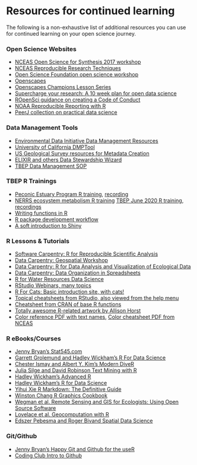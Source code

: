 # Resources for continued learning {-}

The following is a non-exhaustive list of additional resources you can use for continued learning on your open science journey. 

### Open Science Websites

* [NCEAS Open Science for Synthesis 2017 workshop](https://nceas.github.io/oss-2017/lessons.html){target="_blank"}
* [NCEAS Reproducible Research Techniques](https://learning.nceas.ucsb.edu/2020-02-RRCourse/){target="_blank"}
* [Open Science Foundation open science workshop](https://osf.io/k75r9/){target="_blank"}
* [Openscapes](https://www.openscapes.org/){target="_blank"}
* [Openscapes Champions Lesson Series](https://openscapes.github.io/series/){target="_blank"}
* [Supercharge your research: A 10 week plan for open data science](https://www.nature.com/articles/d41586-019-03335-4){target="_blank"}
* [ROpenSci guidance on creating a Code of Conduct](https://ropensci.org/blog/2016/12/21/commcallv12-review-coc/){target="_blank"}
* [NOAA Reproducible Reporting with R](https://noaa-iea.github.io/r3-train/index.html){target="_blank"}
* [PeerJ collection on practical data science](https://peerj.com/collections/50-practicaldatascistats){target="_blank"}

### Data Management Tools

* [Environmental Data Initiative Data Management Resources](https://environmentaldatainitiative.org/dm-resources/){target="_blank"}
* [University of California DMPTool](https://dmptool.org/){target="_blank"}
* [US Geological Survey resources for Metadata Creation](https://www.usgs.gov/products/data-and-tools/data-management/metadata-creation){target="_blank"}
* [ELIXIR and others Data Stewardship Wizard](https://ds-wizard.org/){target="_blank"}
* [TBEP Data Management SOP](https://tbep-tech.github.io/data-management-sop){target="_blank"}

### TBEP R Trainings

* [Peconic Estuary Program R training](https://tbep-tech.github.io/pep-r-training){target="_blank"}, [recording](https://drive.google.com/file/d/1ZjVHFrVpw2uTKZw-BmD29umdbl6viutM/view?usp=sharing){target="_blank"}
* [NERRS ecosystem metabolism R training ](https://tbep-tech.github.io/ecometab-r-training){target="_blank"}
 [TBEP June 2020 R training](https://tbep-tech.github.io/tbep-r-training/){target="_blank"}, [recordings](https://www.youtube.com/watch?v=_RI4XMRWeV0&list=PLfJ6-D-exF9RM5TPtT4T0nxieqpr_R4pJ){target="_blank"}
* [Writing functions in R](https://tbep-tech.github.io/tbep-r-training/functions.html){target="_blank"}
* [R package development workflow](https://tbep-tech.github.io/tbep-r-training/packages.html){target="_blank"}
* [A soft introduction to Shiny](https://tbep-tech.github.io/tbep-r-training/shiny.html){target="_blank"}

### R Lessons & Tutorials

* [Software Carpentry: R for Reproducible Scientific Analysis](http://data-lessons.github.io/gapminder-R/){target="_blank"}
* [Data Carpentry: Geospatial Workshop](https://datacarpentry.org/geospatial-workshop/){target="_blank"}
* [Data Carpentry: R for Data Analysis and Visualization of Ecological Data](http://www.datacarpentry.org/R-ecology-lesson/){target="_blank"}
* [Data Carpentry: Data Organization in Spreadsheets](http://www.datacarpentry.org/spreadsheet-ecology-lesson/){target="_blank"}
* [R for Water Resources Data Science](https://www.r4wrds.com/){target="_blank"}
* [RStudio Webinars, many topics](https://www.rstudio.com/resources/webinars/){target="_blank"}
* [R For Cats: Basic introduction site, with cats!](http://rforcats.net/){target="_blank"}
* [Topical cheatsheets from RStudio, also viewed from the help menu](http://www.rstudio.com/resources/cheatsheets/){target="_blank"}
* [Cheatsheet from CRAN of base R functions](http://cran.r-project.org/doc/contrib/Short-refcard.pdf){target="_blank"} 
* [Totally awesome R-related artwork by Allison Horst](https://github.com/allisonhorst/stats-illustrations){target="_blank"}
* [Color reference PDF with text names](http://www.stat.columbia.edu/~tzheng/files/Rcolor.pdf){target="_blank"}, [Color cheatsheet PDF from NCEAS](https://www.nceas.ucsb.edu/sites/default/files/2020-04/colorPaletteCheatsheet.pdf){target="_blank"}

### R eBooks/Courses

* [Jenny Bryan's Stat545.com](http://stat545.com/){target="_blank"}
* [Garrett Grolemund and Hadley Wickham's R For Data Science](http://r4ds.had.co.nz/){target="_blank"}
* [Chester Ismay and Albert Y. Kim's Modern DiveR](https://ismayc.github.io/moderndiver-book/){target="_blank"}
* [Julia Silge and David Robinson Text Mining with R](http://tidytextmining.com/){target="_blank"}
* [Hadley Wickham's Advanced R](http://adv-r.had.co.nz/){target="_blank"}
* [Hadley Wickham's R for Data Science](https://r4ds.had.co.nz){target="_blank"}
* [Yihui Xie R Markdown: The Definitive Guide](https://bookdown.org/yihui/rmarkdown/){target="_blank"}
* [Winston Chang R Graphics Cookbook](http://www.cookbook-r.com/){target="_blank"}
* [Wegman et al. Remote Sensing and GIS for Ecologists: Using Open Source Software](http://book.ecosens.org/RSEbook/){target="_blank"}
* [Lovelace et al. Geocomputation with R](https://geocompr.robinlovelace.net/){target="_blank"}
* [Edszer Pebesma and Roger Bivand Spatial Data Science](https://keen-swartz-3146c4.netlify.app/index.html){target="_blank"}

### Git/Github 

* [Jenny Bryan's Happy Git and Github for the useR](http://happygitwithr.com/){target="_blank"}
* [Coding Club Intro to Github](https://ourcodingclub.github.io/2017/02/27/git.html){target="_blank"}
